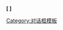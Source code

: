 <div class="messagebox cleanup plainlinks">
'''[{{fullurl:{{FULLPAGENAME}}|action=edit&section=new}} {{{1|按这里留下您的问题}}}]'''
</div><noinclude>

[[Category:对话框模板]]
</noinclude>